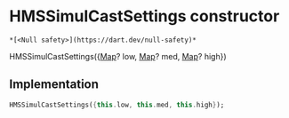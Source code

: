 # HMSSimulCastSettings constructor

    *[<Null safety>](https://dart.dev/null-safety)*

HMSSimulCastSettings({[Map](https://api.flutter.dev/flutter/dart-core/Map-class.html)? low, [Map](https://api.flutter.dev/flutter/dart-core/Map-class.html)? med, [Map](https://api.flutter.dev/flutter/dart-core/Map-class.html)? high})

## Implementation

```dart
HMSSimulCastSettings({this.low, this.med, this.high});
```
